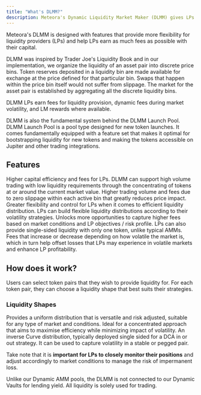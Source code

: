 ```yaml
---
title: "What's DLMM?"
description: Meteora's Dynamic Liquidity Market Maker (DLMM) gives LPs access to dynamic fees and precise liquidity concentration all in real-time.
---
```


Meteora's DLMM is designed with features that provide more flexibility for liquidity providers (LPs) and help LPs earn as much fees as possible with their capital. 

DLMM was inspired by Trader Joe's Liquidity Book and in our implementation, we organize the liquidity of an asset pair into discrete price bins. Token reserves deposited in a liquidity bin are made available for exchange at the price defined for that particular bin. Swaps that happen within the price bin itself would not suffer from slippage. The market for the asset pair is established by aggregating all the discrete liquidity bins.

DLMM LPs earn fees for liquidity provision, dynamic fees during market volatility, and LM rewards where available.

DLMM is also the fundamental system behind the DLMM Launch Pool. DLMM Launch Pool is a pool type designed for new token launches. It comes fundamentally equipped with a feature set that makes it optimal for bootstrapping liquidity for new tokens and making the tokens accessible on Jupiter and other trading integrations.

## Features

<CardGroup>
  <Card title="High Capital Efficiency" icon="chart-line" iconType="solid">
    Higher capital efficiency and fees for LPs. DLMM can support high volume trading with low liquidity requirements through the concentrating of tokens at or around the current market value. Higher trading volume and fees due to zero slippage within each active bin that greatly reduces price impact.
  </Card>
  <Card title="Flexible Volatility Strategy" icon="sliders" iconType="solid">
    Greater flexibility and control for LPs when it comes to efficient liquidity distribution. LPs can build flexible liquidity distributions according to their volatility strategies.
  </Card>
  <Card title="Capture Higher Fees" icon="coin" iconType="solid">
    Unlocks more opportunities to capture higher fees based on market conditions and LP objectives / risk profile. LPs can also provide single-sided liquidity with only one token, unlike typical AMMs.  
  </Card>
  <Card title="Dynamic Fees" icon="bolt" iconType="solid">
    Fees that increase or decrease depending on how volatile the market is, which in turn help offset losses that LPs may experience in volatile markets and enhance LP profitability.
  </Card>
</CardGroup>

## How does it work?

Users can select token pairs that they wish to provide liquidity for. For each token pair, they can choose a liquidity shape that best suits their strategies. 

### Liquidity Shapes

<CardGroup>
  <Card title="Spot" icon="chart-column" iconType="solid">
    Provides a uniform distribution that is versatile and risk adjusted, suitable for any type of market and conditions.
  </Card>
  <Card title="Curve" icon="chart-scatter-bubble" iconType="solid">
    Ideal for a concentrated approach that aims to maximise efficiency while minimizing impact of volatility.
  </Card>
  <Card title="Bid-ask" icon="chart-waterfall" iconType="solid">
    An inverse Curve distribution, typically deployed single sided for a DCA in or out strategy. It can be used to capture volatility in a stable or pegged pair.
  </Card>
</CardGroup>

Take note that it is **important for LPs to closely monitor their positions** and adjust accordingly to market conditions to manage the risk of impermanent loss.

<Note>Unlike our Dynamic AMM pools, the DLMM is not connected to our Dynamic Vaults for lending yield.  All liquidity is solely used for trading.</Note>